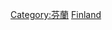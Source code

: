 {{catmore}}
{{Commonscat|Transport in Finland}}

[[Category:芬蘭|Category:芬蘭]]
[[Category:欧洲各国交通‎|Finland]]
